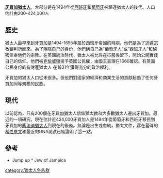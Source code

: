 '''[[牙買加|牙買加]][[猶太人|猶太人]]'''，大部分是在1494年從[[西班牙|西班牙]]和[[葡萄牙|葡萄牙]]被驅逐猶太人的後代。人口估計由200-424,000人 

==歷史==
猶太人最早來到牙買加是1494-1655年屬於西班牙帝國的時期，他們是為了逃避[[宗教審判所|宗教審判所]]而來。為了隱瞞自己的身份，他們稱自己為“[[葡萄牙人|葡萄牙人]]”或“[[西班牙人|西班牙人]]”和秘密信奉他們的宗教。在英國統治時代，猶太人被允許在征服後留下，開始公開實踐自己的信仰。他們被[[克倫威爾|克倫威爾]]授予英國公民權，由國王查理在1660確認。有英國公民身份的有財產猶太人
在1831年獲得充分的政治權利。

牙買加的猶太人口從未很多。但他們對國家的經濟和商業生活的貢獻超過了任何牙買加同等規模的民族。

==現代==
以前認為，只有200個在牙買加猶太人信仰猶太教和大多數猶太人遷出牙買加。最近的一項研究，現在估計近424,000牙買加人是1494年從葡萄牙和西班牙移民到牙買加的[[塞法迪猶太人|塞法迪猶太人]]到現在的後裔。無論是出生或血統，猶太文件，寫在墓碑的[[希伯來文|希伯來文]]和最近的DNA測試已經證明了這一點。

==參考==
*Jump up ^ Jew of Jamaica

{{犹太人和犹太教}}

[[category:猶太人各族群|category:猶太人各族群]]